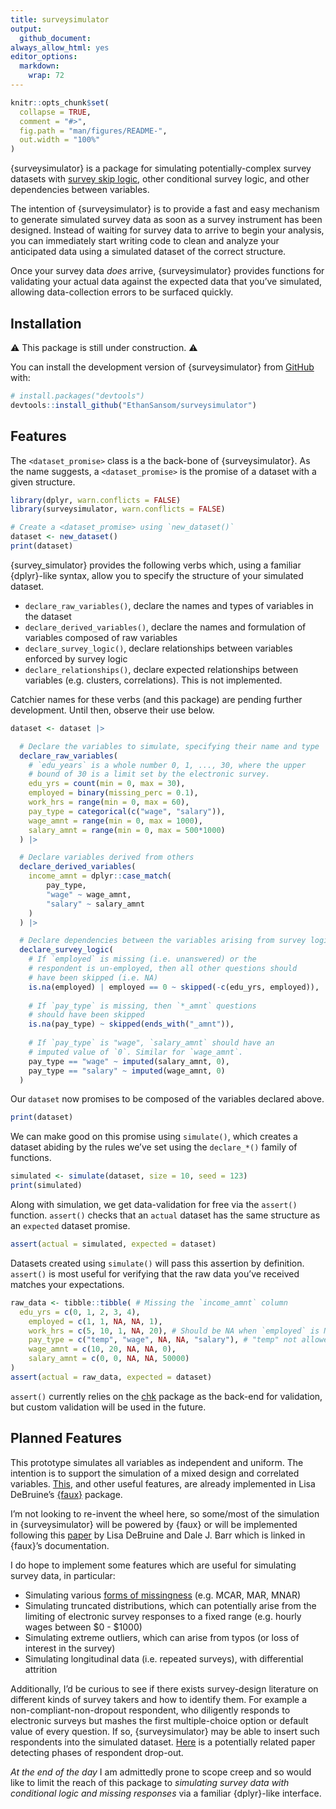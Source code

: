 ```yaml
---
title: surveysimulator
output:
  github_document:
always_allow_html: yes
editor_options: 
  markdown: 
    wrap: 72
---
```


<!-- README.md is generated from README.Rmd. Please edit that file -->

```r
knitr::opts_chunk$set(
  collapse = TRUE,
  comment = "#>",
  fig.path = "man/figures/README-",
  out.width = "100%"
)
```

<!-- badges: start -->
<!-- badges: end -->

{surveysimulator} is a package for simulating potentially-complex survey
datasets with [survey skip
logic](https://www.surveymonkey.com/product/features/survey-logic/),
other conditional survey logic, and other dependencies between
variables.

The intention of {surveysimulator} is to provide a fast and easy
mechanism to generate simulated survey data as soon as a survey
instrument has been designed. Instead of waiting for survey data to
arrive to begin your analysis, you can immediately start writing code to
clean and analyze your anticipated data using a simulated dataset of the
correct structure.

Once your survey data *does* arrive, {surveysimulator} provides
functions for validating your actual data against the expected data that
you've simulated, allowing data-collection errors to be surfaced
quickly.

## Installation

⚠️ This package is still under construction. ⚠️

You can install the development version of {surveysimulator} from
[GitHub](https://github.com/) with:

``` r
# install.packages("devtools")
devtools::install_github("EthanSansom/surveysimulator")
```

## Features

The `<dataset_promise>` class is a the back-bone of {surveysimulator}.
As the name suggests, a `<dataset_promise>` is the promise of a dataset
with a given structure.

```r
library(dplyr, warn.conflicts = FALSE)
library(surveysimulator, warn.conflicts = FALSE)

# Create a <dataset_promise> using `new_dataset()`
dataset <- new_dataset()
print(dataset)
```

{survey_simulator} provides the following verbs which, using a familiar
{dplyr}-like syntax, allow you to specify the structure of your
simulated dataset.

-   `declare_raw_variables()`, declare the names and types of variables
    in the dataset
-   `declare_derived_variables()`, declare the names and formulation of
    variables composed of raw variables
-   `declare_survey_logic()`, declare relationships between variables
    enforced by survey logic
-   `declare_relationships()`, declare expected relationships between
    variables (e.g. clusters, correlations). This is not implemented.

Catchier names for these verbs (and this package) are pending further
development. Until then, observe their use below.

```r
dataset <- dataset |>

  # Declare the variables to simulate, specifying their name and type
  declare_raw_variables(
    # `edu_years` is a whole number 0, 1, ..., 30, where the upper
    # bound of 30 is a limit set by the electronic survey.
    edu_yrs = count(min = 0, max = 30),
    employed = binary(missing_perc = 0.1),
    work_hrs = range(min = 0, max = 60),
    pay_type = categorical(c("wage", "salary")),
    wage_amnt = range(min = 0, max = 1000),
    salary_amnt = range(min = 0, max = 500*1000)
  ) |>

  # Declare variables derived from others
  declare_derived_variables(
    income_amnt = dplyr::case_match(
    	pay_type,
    	"wage" ~ wage_amnt,
    	"salary" ~ salary_amnt
    )
  ) |>

  # Declare dependencies between the variables arising from survey logic
  declare_survey_logic(
    # If `employed` is missing (i.e. unanswered) or the
    # respondent is un-employed, then all other questions should 
    # have been skipped (i.e. NA)
    is.na(employed) | employed == 0 ~ skipped(-c(edu_yrs, employed)),
    
    # If `pay_type` is missing, then `*_amnt` questions
    # should have been skipped
    is.na(pay_type) ~ skipped(ends_with("_amnt")),
     
    # If `pay_type` is "wage", `salary_amnt` should have an
    # imputed value of `0`. Similar for `wage_amnt`.
    pay_type == "wage" ~ imputed(salary_amnt, 0),
    pay_type == "salary" ~ imputed(wage_amnt, 0)
  )
```

Our `dataset` now promises to be composed of the variables declared
above.

```r
print(dataset)
```

We can make good on this promise using `simulate()`, which creates a
dataset abiding by the rules we've set using the `declare_*()` family of
functions.

```r
simulated <- simulate(dataset, size = 10, seed = 123)
print(simulated)
```

Along with simulation, we get data-validation for free via the
`assert()` function. `assert()` checks that an `actual` dataset has the
same structure as an `expected` dataset promise.

```r
assert(actual = simulated, expected = dataset)
```

Datasets created using `simulate()` will pass this assertion by
definition. `assert()` is most useful for verifying that the raw data
you've received matches your expectations.

```r
raw_data <- tibble::tibble( # Missing the `income_amnt` column
  edu_yrs = c(0, 1, 2, 3, 4),
	employed = c(1, 1, NA, NA, 1),
	work_hrs = c(5, 10, 1, NA, 20), # Should be NA when `employed` is NA
	pay_type = c("temp", "wage", NA, NA, "salary"), # "temp" not allowed
	wage_amnt = c(10, 20, NA, NA, 0),
	salary_amnt = c(0, 0, NA, NA, 50000)
)
assert(actual = raw_data, expected = dataset)
```

`assert()` currently relies on the
[chk](https://poissonconsulting.github.io/chk/) package as the back-end
for validation, but custom validation will be used in the future.

## Planned Features

This prototype simulates all variables as independent and uniform. The
intention is to support the simulation of a mixed design and correlated
variables.
[This](https://debruine.github.io/faux/articles/sim_mixed.html), and
other useful features, are already implemented in Lisa DeBruine's
[{faux}](https://debruine.github.io/faux/index.html) package.

I'm not looking to re-invent the wheel here, so some/most of the
simulation in {surveysimulator} will be powered by {faux} or will be
implemented following this [paper](https://osf.io/3cz2e/) by Lisa
DeBruine and Dale J. Barr which is linked in {faux}'s documentation.

I do hope to implement some features which are useful for simulating
survey data, in particular:

-   Simulating various [forms of
    missingness](https://www.ncbi.nlm.nih.gov/books/NBK493614/) (e.g.
    MCAR, MAR, MNAR)
-   Simulating truncated distributions, which can potentially arise from
    the limiting of electronic survey responses to a fixed range (e.g.
    hourly wages between \$0 - \$1000)
-   Simulating extreme outliers, which can arise from typos (or loss of
    interest in the survey)
-   Simulating longitudinal data (i.e. repeated surveys), with
    differential attrition

Additionally, I'd be curious to see if there exists survey-design
literature on different kinds of survey takers and how to identify them.
For example a non-compliant-non-dropout respondent, who diligently
responds to electronic surveys but mashes the first multiple-choice
option or default value of every question. If so, {surveysimulator} may
be able to insert such respondents into the simulated dataset.
[Here](https://pmc.ncbi.nlm.nih.gov/articles/PMC6729115/) is a
potentially related paper detecting phases of respondent drop-out.

*At the end of the day* I am admittedly prone to scope creep and so
would like to limit the reach of this package to *simulating survey data with conditional logic and missing responses* via a familiar
{dplyr}-like interface.
